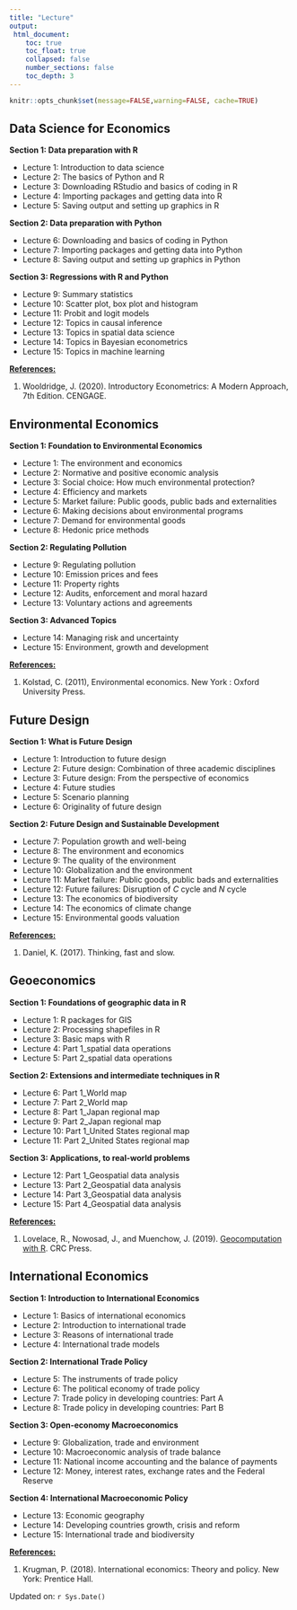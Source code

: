 ```yaml
---
title: "Lecture"
output: 
 html_document:
    toc: true
    toc_float: true
    collapsed: false
    number_sections: false
    toc_depth: 3
---
```


```r
knitr::opts_chunk$set(message=FALSE,warning=FALSE, cache=TRUE)
```

## Data Science for Economics

**Section 1: Data preparation with R**

- Lecture 1: Introduction to data science
- Lecture 2: The basics of Python and R
- Lecture 3: Downloading RStudio and basics of coding in R
- Lecture 4: Importing packages and getting data into R
- Lecture 5: Saving output and setting up graphics in R

**Section 2: Data preparation with Python**

- Lecture 6: Downloading and basics of coding in Python
- Lecture 7: Importing packages and getting data into Python
- Lecture 8: Saving output and setting up graphics in Python
   
**Section 3: Regressions with R and Python**

- Lecture 9: Summary statistics
- Lecture 10: Scatter plot, box plot and histogram
- Lecture 11: Probit and logit models 
- Lecture 12: Topics in causal inference
- Lecture 13: Topics in spatial data science 
- Lecture 14: Topics in Bayesian econometrics 
- Lecture 15: Topics in machine learning 

[**References:**]{.underline}

   1. Wooldridge, J. (2020). Introductory Econometrics: A Modern Approach, 7th Edition. CENGAGE.

## Environmental Economics

**Section 1: Foundation to Environmental Economics**

-   Lecture 1: The environment and economics
-   Lecture 2: Normative and positive economic analysis
-   Lecture 3: Social choice: How much environmental protection?
-   Lecture 4: Efficiency and markets
-   Lecture 5: Market failure: Public goods, public bads and externalities
-   Lecture 6: Making decisions about environmental programs
-   Lecture 7: Demand for environmental goods
-   Lecture 8: Hedonic price methods

**Section 2: Regulating Pollution**

-   Lecture 9: Regulating pollution
-   Lecture 10: Emission prices and fees
-   Lecture 11: Property rights
-   Lecture 12: Audits, enforcement and moral hazard
-   Lecture 13: Voluntary actions and agreements

**Section 3: Advanced Topics**

-   Lecture 14: Managing risk and uncertainty
-   Lecture 15: Environment, growth and development

[**References:**]{.underline}

1.  Kolstad, C. (2011), Environmental economics. New York : Oxford University Press.

## Future Design 

**Section 1: What is Future Design**

-   Lecture 1: Introduction to future design
-   Lecture 2: Future design: Combination of three academic disciplines
-   Lecture 3: Future design: From the perspective of economics
-   Lecture 4: Future studies
-   Lecture 5: Scenario planning
-   Lecture 6: Originality of future design

**Section 2: Future Design and Sustainable Development**

-   Lecture 7: Population growth and well-being
-   Lecture 8: The environment and economics
-   Lecture 9: The quality of the environment
-   Lecture 10: Globalization and the environment
-   Lecture 11: Market failure: Public goods, public bads and externalities
-   Lecture 12: Future failures: Disruption of $C$ cycle and $N$ cycle
-   Lecture 13: The economics of biodiversity
-   Lecture 14: The economics of climate change
-   Lecture 15: Environmental goods valuation

[**References:**]{.underline}

1. Daniel, K. (2017). Thinking, fast and slow.

## Geoeconomics

**Section 1: Foundations of geographic data in R**

- Lecture 1: R packages for GIS
- Lecture 2: Processing shapefiles in R
- Lecture 3: Basic maps with R
- Lecture 4: Part 1_spatial data operations
- Lecture 5: Part 2_spatial data operations

**Section 2: Extensions and intermediate techniques in R**

- Lecture 6: Part 1_World map
- Lecture 7: Part 2_World map
- Lecture 8: Part 1_Japan regional map
- Lecture 9: Part 2_Japan regional map
- Lecture 10: Part 1_United States regional map
- Lecture 11: Part 2_United States regional map

**Section 3: Applications, to real-world problems**

- Lecture 12: Part 1_Geospatial data analysis
- Lecture 13: Part 2_Geospatial data analysis
- Lecture 14: Part 3_Geospatial data analysis
- Lecture 15: Part 4_Geospatial data analysis

[**References:**]{.underline}

1.  Lovelace, R., Nowosad, J., and Muenchow, J. (2019). [Geocomputation with R](https://r.geocompx.org/index.html). CRC Press.

## International Economics

**Section 1: Introduction to International Economics**

-   Lecture 1: Basics of international economics
-   Lecture 2: Introduction to international trade
-   Lecture 3: Reasons of international trade
-   Lecture 4: International trade models

**Section 2: International Trade Policy**

-   Lecture 5: The instruments of trade policy
-   Lecture 6: The political economy of trade policy
-   Lecture 7: Trade policy in developing countries: Part A
-   Lecture 8: Trade policy in developing countries: Part B

**Section 3: Open-economy Macroeconomics**

-   Lecture 9: Globalization, trade and environment
-   Lecture 10: Macroeconomic analysis of trade balance 
-   Lecture 11: National income accounting and the balance of payments
-   Lecture 12: Money, interest rates, exchange rates and the Federal Reserve

**Section 4: International Macroeconomic Policy**

-   Lecture 13: Economic geography
-   Lecture 14: Developing countries growth, crisis and reform
-   Lecture 15: International trade and biodiversity

[**References:**]{.underline}

1. Krugman, P. (2018). International economics: Theory and policy. New York: Prentice Hall.

Updated on: `r Sys.Date()`